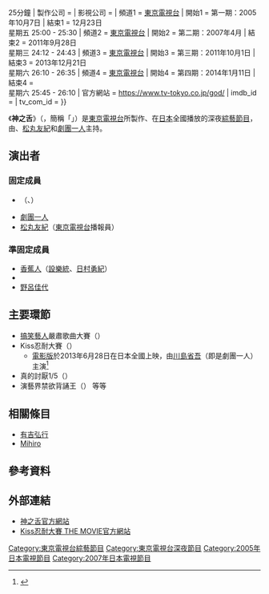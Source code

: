 {{noteTA
|1=zh-hk:環節;zh-tw:單元;zh-cn:环节;
}}
{{for|日本[[TBS電視台|TBS電視台]]於2016年播出的電視劇|擁有神之舌的男人}}
{{Translating|||time=2019-07-06T17:34:30+00:00}}
{{電視節目資訊框
| 名稱       = 神之舌
| 原名       = 
| 圖片       = 
| 圖說       = 
| 類型       = [[綜藝節目|綜藝節目]]
| 主持       = {{link-ja|小木矢作|おぎやはぎ}}、[[松丸友紀|松丸友紀]]、[[劇團一人|劇團一人]]
| 演出       = 
| 字幕       =  
| 主題曲     = 
| 片頭曲     = 
| 國家       = {{JPN}}
| 地區       = 
| 語言       = [[日語|日語]]
| 集數       = 
| 執行製片   = 
| 製片人     = {{link-ja|佐久間宣行|佐久間宣行}}、露木寬子
| 每集長     = 30分鐘{{→}}25分鐘
| 製作公司   =
| 影視公司   =
| 頻道1      = [[東京電視台|東京電視台]]
| 開始1      = 第一期：2005年10月7日
| 結束1      = 12月23日<br/>星期五 25:00 - 25:30
| 頻道2      = [[東京電視台|東京電視台]]
| 開始2      = 第二期：2007年4月
| 結束2      = 2011年9月28日<br/>星期三 24:12 - 24:43
| 頻道3      = [[東京電視台|東京電視台]]
| 開始3      = 第三期：2011年10月1日
| 結束3      = 2013年12月21日<br/>星期六 26:10 - 26:35
| 頻道4      = [[東京電視台|東京電視台]]
| 開始4      = 第四期：2014年1月11日
| 結束4      = <br/>星期六 25:45 - 26:10
| 官方網站   = https://www.tv-tokyo.co.jp/god/
| imdb_id    = 
| tv_com_id  = 
}}

《'''神之舌'''》（{{lang-ja|ゴッドタン 〜The God Tongue 神の舌〜}}，簡稱「{{lang|ja|ゴッドタン}}」）是[[東京電視台|東京電視台]]所製作、在[[日本|日本]]全國播放的深夜[[綜藝節目|綜藝節目]]，由{{link-ja|小木矢作|おぎやはぎ}}、[[松丸友紀|松丸友紀]]和[[劇團一人|劇團一人]]主持。

== 演出者 ==
=== 固定成員 ===
* {{link-ja|小木矢作|おぎやはぎ}}（{{link-ja|小木博明|小木博明}}、{{link-ja|矢作兼|矢作兼}}）
* [[劇團一人|劇團一人]]
* [[松丸友紀|松丸友紀]]（[[東京電視台|東京電視台]]播報員）

=== 準固定成員 ===
* [[香蕉人_(搞笑組合)|香蕉人]]（[[設樂統|設樂統]]、[[日村勇紀|日村勇紀]]）
* {{tsl|ja|朝日奈央}}
* [[野呂佳代|野呂佳代]]

== 主要環節 ==
* [[搞笑藝人|搞笑藝人]]嚴肅歌曲大賽（{{lang|ja|芸人マジ歌選手権}}）
* Kiss忍耐大賽（{{lang|ja|キス我慢選手権}}）
** [[電影|電影版]]於2013年6月28日在日本全國上映，由[[劇團一人|川島省吾]]（即是劇團一人）主演<ref>{{cite web |url=http://natalie.mu/owarai/news/88992 |language=ja |title=<span lang="ja">ゴッドタンの最強企画「キス我慢選手権」が映画化決定</span> |publisher=[[娜塔莉_(網站)|natalie]] |date=2013-04-08 |accessdate=2013-06-12 |archive-date=2019-12-05 |archive-url=https://web.archive.org/web/20191205012628/https://natalie.mu/owarai/news/88992 |dead-url=no }}</ref>
* 真的討厭1/5（{{lang|ja|マジギライ1/5}}）
* 演藝界禁欲背誦王（{{lang|ja|芸能界ストイック暗記王}}） 等等

== 相關條目 ==
* [[有吉弘行|有吉弘行]]
* [[Mihiro|Mihiro]]

== 參考資料 ==
{{Reflist}}

== 外部連結 ==
* [https://www.tv-tokyo.co.jp/god/ 神之舌官方網站]{{ja icon}}
* [http://www.god-tongue.com/ Kiss忍耐大賽 THE MOVIE官方網站]{{ja icon}}

{{DEFAULTSORT:Goddotan}}
[[Category:東京電視台綜藝節目|Category:東京電視台綜藝節目]]
[[Category:東京電視台深夜節目|Category:東京電視台深夜節目]]
[[Category:2005年日本電視節目|Category:2005年日本電視節目]]
[[Category:2007年日本電視節目|Category:2007年日本電視節目]]